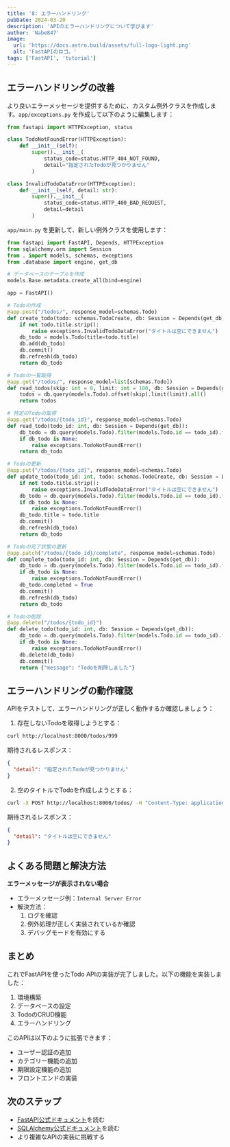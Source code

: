 ```yaml
---
title: '8: エラーハンドリング'
pubDate: 2024-03-20
description: 'APIのエラーハンドリングについて学びます'
author: 'Nabe847'
image:
  url: 'https://docs.astro.build/assets/full-logo-light.png'
  alt: 'FastAPIのロゴ。'
tags: ['FastAPI', 'tutorial']
---
```


## エラーハンドリングの改善

より良いエラーメッセージを提供するために、カスタム例外クラスを作成します。`app/exceptions.py` を作成して以下のように編集します：

```python
from fastapi import HTTPException, status

class TodoNotFoundError(HTTPException):
    def __init__(self):
        super().__init__(
            status_code=status.HTTP_404_NOT_FOUND,
            detail="指定されたTodoが見つかりません"
        )

class InvalidTodoDataError(HTTPException):
    def __init__(self, detail: str):
        super().__init__(
            status_code=status.HTTP_400_BAD_REQUEST,
            detail=detail
        )
```

`app/main.py` を更新して、新しい例外クラスを使用します：

```python
from fastapi import FastAPI, Depends, HTTPException
from sqlalchemy.orm import Session
from . import models, schemas, exceptions
from .database import engine, get_db

# データベースのテーブルを作成
models.Base.metadata.create_all(bind=engine)

app = FastAPI()

# Todoの作成
@app.post("/todos/", response_model=schemas.Todo)
def create_todo(todo: schemas.TodoCreate, db: Session = Depends(get_db)):
    if not todo.title.strip():
        raise exceptions.InvalidTodoDataError("タイトルは空にできません")
    db_todo = models.Todo(title=todo.title)
    db.add(db_todo)
    db.commit()
    db.refresh(db_todo)
    return db_todo

# Todoの一覧取得
@app.get("/todos/", response_model=list[schemas.Todo])
def read_todos(skip: int = 0, limit: int = 100, db: Session = Depends(get_db)):
    todos = db.query(models.Todo).offset(skip).limit(limit).all()
    return todos

# 特定のTodoの取得
@app.get("/todos/{todo_id}", response_model=schemas.Todo)
def read_todo(todo_id: int, db: Session = Depends(get_db)):
    db_todo = db.query(models.Todo).filter(models.Todo.id == todo_id).first()
    if db_todo is None:
        raise exceptions.TodoNotFoundError()
    return db_todo

# Todoの更新
@app.put("/todos/{todo_id}", response_model=schemas.Todo)
def update_todo(todo_id: int, todo: schemas.TodoCreate, db: Session = Depends(get_db)):
    if not todo.title.strip():
        raise exceptions.InvalidTodoDataError("タイトルは空にできません")
    db_todo = db.query(models.Todo).filter(models.Todo.id == todo_id).first()
    if db_todo is None:
        raise exceptions.TodoNotFoundError()
    db_todo.title = todo.title
    db.commit()
    db.refresh(db_todo)
    return db_todo

# Todoの完了状態の更新
@app.patch("/todos/{todo_id}/complete", response_model=schemas.Todo)
def complete_todo(todo_id: int, db: Session = Depends(get_db)):
    db_todo = db.query(models.Todo).filter(models.Todo.id == todo_id).first()
    if db_todo is None:
        raise exceptions.TodoNotFoundError()
    db_todo.completed = True
    db.commit()
    db.refresh(db_todo)
    return db_todo

# Todoの削除
@app.delete("/todos/{todo_id}")
def delete_todo(todo_id: int, db: Session = Depends(get_db)):
    db_todo = db.query(models.Todo).filter(models.Todo.id == todo_id).first()
    if db_todo is None:
        raise exceptions.TodoNotFoundError()
    db.delete(db_todo)
    db.commit()
    return {"message": "Todoを削除しました"}
```

## エラーハンドリングの動作確認

APIをテストして、エラーハンドリングが正しく動作するか確認しましょう：

1. 存在しないTodoを取得しようとする：
```bash
curl http://localhost:8000/todos/999
```
期待されるレスポンス：
```json
{
  "detail": "指定されたTodoが見つかりません"
}
```

2. 空のタイトルでTodoを作成しようとする：
```bash
curl -X POST http://localhost:8000/todos/ -H "Content-Type: application/json" -d '{"title": ""}'
```
期待されるレスポンス：
```json
{
  "detail": "タイトルは空にできません"
}
```

## よくある問題と解決方法

**エラーメッセージが表示されない場合**

- エラーメッセージ例：`Internal Server Error`
- 解決方法：
  1. ログを確認
  2. 例外処理が正しく実装されているか確認
  3. デバッグモードを有効にする

## まとめ

これでFastAPIを使ったTodo APIの実装が完了しました。以下の機能を実装しました：

1. 環境構築
2. データベースの設定
3. TodoのCRUD機能
4. エラーハンドリング

このAPIは以下のように拡張できます：

- ユーザー認証の追加
- カテゴリー機能の追加
- 期限設定機能の追加
- フロントエンドの実装

## 次のステップ

- [FastAPI公式ドキュメント](https://fastapi.tiangolo.com/)を読む
- [SQLAlchemy公式ドキュメント](https://docs.sqlalchemy.org/)を読む
- より複雑なAPIの実装に挑戦する 